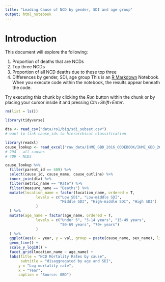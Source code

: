 ```yaml
---
title: "Leading Cause of NCD by gender, SDI and age group"
output: html_notebook
---
```


# Introduction 

This document will explore the following: 

1. Proportion of deaths that are NCDs
2. Top three NCDs 
3. Proportion of all NCD deaths due to these top three 
4. Differences by gender, SDI, age group 
This is an [R Markdown](http://rmarkdown.rstudio.com) Notebook. When you execute code within the notebook, the results appear beneath the code. 

Try executing this chunk by clicking the *Run* button within the chunk or by placing your cursor inside it and pressing *Ctrl+Shift+Enter*. 

```r
rm(list = ls())

library(tidyverse) 

dta <- read_csv("data/ro1/big/sdi_subset.csv")
# want to link cause_ids to hierarchical classification 

library(readxl)
cause_lookup <- read_excel("raw_data/IHME_GBD_2016_CODEBOOK/IHME_GBD_2016_CAUSE_HIERARCHY_Y2018M04D26.XLSX")
# 294 - all causes 
# 409 - NCDs 

```


```r
cause_lookup %>% 
  filter(parent_id == 409) %>% 
  select(cause_id, cause_name, cause_outline) %>% 
  inner_join(dta) %>% 
  filter(metric_name == "Rate") %>% 
  filter(measure_name == "Deaths") %>% 
  mutate(location_name = factor(location_name, ordered = T,
              levels = c("Low SDI", "Low-middle SDI", 
                         "Middle SDI", "High-middle SDI", "High SDI")
              )
  ) %>% 
  mutate(age_name = factor(age_name, ordered = T,
              levels = c("Under 5", "5-14 years", "15-49 years",
                         "50-69 years", "70+ years")
              )
  ) %>% 
  ggplot(aes(x = year, y = val, group = paste(cause_name, sex_name), linetype = sex_name, colour = cause_name)) + 
  geom_line() + 
  scale_y_log10() + 
  facet_grid(location_name ~ age_name) + 
  labs(title = "NCD Mortality Rates by cause", 
       subtitle = "disaggregated by age and SDI", 
      y = "Log mortality rate", 
      x = "Year",
      caption = "Source: GBD")


```
